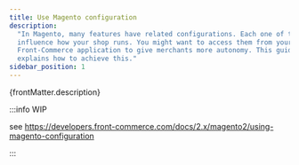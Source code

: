 ```yaml
---
title: Use Magento configuration
description:
  "In Magento, many features have related configurations. Each one of them will
  influence how your shop runs. You might want to access them from your
  Front-Commerce application to give merchants more autonomy. This guide
  explains how to achieve this."
sidebar_position: 1
---
```


<p>{frontMatter.description}</p>

:::info WIP

see
https://developers.front-commerce.com/docs/2.x/magento2/using-magento-configuration

:::
